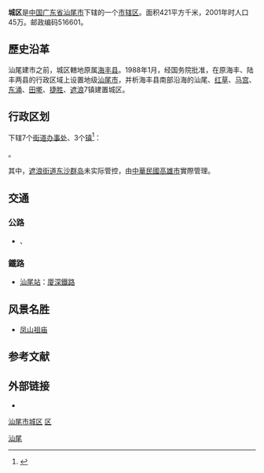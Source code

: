{{otheruse|城区}}
{{NoteTA
|G1 = Unit
}}
{{Infobox China County
| county  = 城区
| Photo = Jiesheng DDY.JPG
| Photoname=  位于汕尾市城区的捷胜得道庵
| map = 
| map size = 150 
| Pinyin   = Chengqu
| Oldname = 
| Belong = [[广东省|广东省]][[汕尾市|汕尾市]]
| Types= [[市辖区|市辖区]]
| admincode = 441502
| founded = 1988年
| seat = [[香洲街道|香洲街道]]
| officerTitle= 区长
| officer = 
| division = 10
| town= 3
| township= 
| subdistrict= 7
| dialect= [[闽南语|闽南语]][[海丰话|海丰话]]、[[粤语|粤语]]
| post code= 516600
| phone code = 0660
| carlicense =粤N
| coordinate = 
| area = 421
| area land = 
| area water =  
| census yr = 2001
| pop = 45万
| density = 
| GDP = 
| web = www.swchengqu.gov.cn
}}

'''城区'''是[[中国|中国]][[广东省|广东省]][[汕尾市|汕尾市]]下辖的一个[[市辖区|市辖区]]。面积421平方千米，2001年时人口45万。邮政编码516601。

==歷史沿革==
汕尾建市之前，城区轄地原属[[海丰县|海丰县]]。1988年1月，经国务院批准，在原海丰、陆丰两县的行政区域上设置地级[[汕尾市|汕尾市]]，并析海丰县南部沿海的汕尾、[[红草镇|红草]]、[[马宫街道|马宫]]、[[东涌镇_(汕尾市)|东涌]]、[[田墘街道|田墘]]、[[捷胜镇|捷胜]]、[[遮浪街道|遮浪]]7镇建置城区。

== 行政区划 ==
{{PAGENAMEBASE}}下辖7个[[街道办事处|街道办事处]]、3个[[行政建制镇|镇]]<ref>{{PRC admin/ref sgc|44/15/02}}</ref>：

{{PRC admin/children|44/15/02}}。

其中，[[遮浪街道|遮浪街道]][[东沙群岛|东沙群岛]]未实际管控，由[[中華民國|中華民國]][[高雄市|高雄市]]實際管理。

== 交通 ==
===公路===
* {{China Expwy Name|G15}}、{{中国国道名|236}}

===鐵路===
* [[汕尾站|汕尾站]]：{{rint|cn|crh}}[[廈深鐵路|廈深鐵路]]

== 风景名胜 ==
* [[凤山祖庙|凤山祖庙]]

== 参考文献 ==
{{reflist}}

== 外部链接 ==
* {{Official website|http://www.swchengqu.gov.cn/|name=汕尾市城区人民政府}}

{{GD-stub}}
{{廣東省汕尾市城區行政區劃}}
{{汕尾市行政区划}}
{{广东行政区划}}

[[category:汕尾市城区|]]
[[category:汕尾区县市|区]]
[[Category:广东市辖区|汕尾]]